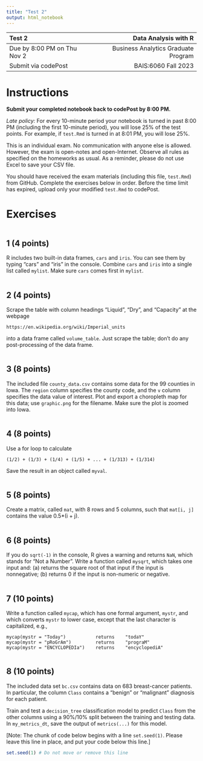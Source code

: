 ---
title: "Test 2"
output: html_notebook
---

| Test 2                         |                Data Analysis with R |
| :---                           |                                ---: |
| Due by 8:00 PM on Thu Nov 2    | Business Analytics Graduate Program |
| Submit via codePost            |                 BAIS:6060 Fall 2023 |

# Instructions

**Submit your completed notebook back to codePost by 8:00 PM.**

*Late policy:* For every 10-minute period your notebook is turned in
past 8:00 PM (including the first 10-minute period), you will lose 25%
of the test points. For example, if `test.Rmd` is turned in at 8:01 PM,
you will lose 25%.

This is an individual exam. No communication with anyone else is
allowed. However, the exam is open-notes and open-Internet. Observe all
rules as specified on the homeworks as usual. As a reminder, please do
not use Excel to save your CSV file.

You should have received the exam materials (including this file,
`test.Rmd`) from GitHub. Complete the exercises below in order. Before
the time limit has expired, upload only your modified `test.Rmd` to codePost.

# Exercises

```{r}

```

## 1 (4 points)

R includes two built-in data frames, `cars` and `iris`. You can see them
by typing "cars" and "iris" in the console. Combine `cars` and `iris`
into a single list called `mylist`. Make sure `cars` comes first in
`mylist`.

```{r}

```

## 2 (4 points)

Scrape the table with column headings "Liquid", "Dry", and "Capacity" at
the webpage

    https://en.wikipedia.org/wiki/Imperial_units

into a data frame called `volume_table`. Just scrape the table; don't do
any post-processing of the data frame.

```{r}

```

## 3 (8 points)

The included file `county_data.csv` contains some data for the 99
counties in Iowa. The `region` column specifies the county code, and
the `v` column specifies the data value of interest. Plot and export a
choropleth map for this data; use `graphic.png` for the filename. Make
sure the plot is zoomed into Iowa.

```{r}

```

## 4 (8 points)

Use a for loop to calculate

    (1/2) + (1/3) + (1/4) + (1/5) + ... + (1/313) + (1/314)

Save the result in an object called `myval`.

```{r}

```

## 5 (8 points)

Create a matrix, called `mat`, with 8 rows and 5 columns, such that
`mat[i, j]` contains the value 0.5*(i + j).

```{r}

```

## 6 (8 points)

If you do `sqrt(-1)` in the console, R gives a warning and returns
`NaN`, which stands for "Not a Number". Write a function called
`mysqrt`, which takes one input and: (a) returns the square root of
that input if the input is nonnegative; (b) returns 0 if the input is
non-numeric or negative.

```{r}

```

## 7 (10 points)

Write a function called `mycap`, which has one formal argument, `mystr`,
and which converts `mystr` to lower case, except that the last character
is capitalized, e.g.,

    mycap(mystr = "Today")           returns    "todaY"
    mycap(mystr = "pRoGrAm")         returns    "prograM"
    mycap(mystr = "ENCYCLOPEDIa")    returns    "encyclopediA"

```{r}

```

## 8 (10 points)

The included data set `bc.csv` contains data on 683 breast-cancer
patients. In particular, the column `Class` contains a "benign" or
"malignant" diagnosis for each patient.

Train and test a `decision_tree` classification model to predict `Class`
from the other columns using a 90%/10% split between the training and
testing data. In `my_metrics_dt`, save the output of `metrics(...)` for
this model.

[Note: The chunk of code below begins with a line `set.seed(1)`. Please
leave this line in place, and put your code below this line.]

```{r}
set.seed(1) # Do not move or remove this line

```
